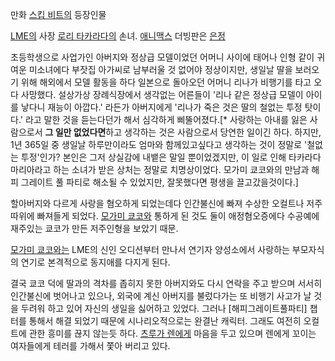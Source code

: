만화 [[스킵 비트]]의 등장인물

[[LME]]의 사장 [[로리 타카라다]]의 손녀. [[애니맥스]] 더빙판은 [[은정]]

초등학생으로 사업가인 아버지와 정상급 모델이었던 어머니 사이에 태어나 인형 같이 귀여운 미소녀에다 부잣집 아가씨로 남부러울 것 없어야 정상이지만, 생일날 딸을 보러오기 위해 해외에서 모델 활동을 하다 일본으로 돌아오던 어머니 리나가 비행기를 타고 오다 사망했다. 설상가상 장례식장에서 생각없는 어른들이 '리나 같은 정상급 모델이 아이를 낳다니 재능이 아깝다.' 라든가 아버지에게 '리나가 죽은 것은 딸의 철없는 투정 탓이다.' 라고 말한 것을 듣는다던가 해서 심각하게 삐뚤어졌다.[* 사랑하는 아내를 잃은 사람으로서 '''그 일만 없었다면'''하고 생각하는 것은 사람으로서 당연한 일이긴 하다. 하지만, 1년 365일 중 생일날 하루만이라도 엄마와 함께있고싶다고 생각하는 것이 정말로 '철없는 투정'인가? 본인은 그저 상실감에 내뱉은 말일 뿐이었겠지만, 이 일로 인해 타카라다 마리아라고 하는 소녀가 받은 상처는 정말로 치명상이었다. 모가미 쿄코와의 만남과 해피 그레이트 풀 파티로 해소될 수 있었지만, 잘못했다면 평생을 끌고갔을것이다.]

할아버지와 다르게 사랑을 혐오하게 되었는데다 인간불신에 빠져 수상한 오컬트나 저주 따위에 빠져들게 되었다. [[모가미 쿄코]]와 통하게 된 것도 둘이 애정혐오증에다 수공예에 재주있는 쿄코가 만든 저주인형을 보았기 때문.

[[모가미 쿄코]]와는 LME의 신인 오디션부터 만나서 연기자 양성소에서 사랑하는 부모자식의 연기로 본격적으로 동지애를 다지게 된다.

결국 쿄코 덕에 딸과의 격차를 좁히지 못한 아버지와도 다시 연락을 주고 받으며 서서히 인간불신에 벗어나고 있으나, 외국에 계신 아버지를 불렀다가는 또 비행기 사고가 날 것을 두려워 하고 있어 자신의 생일을 싫어하고 있었다. 그러나 [해피그레이트풀파티] 챕터를 통해서 해결 되었기 때문에 시나리오적으로는 완결난 캐릭터. 그래도 여전히 오컬트에 관한 흥미를 끊지 않는듯 하다. [[츠루가 렌]]에게 마음을 두고 있으며 렌에게 꼬이는 여자들에게 테러를 가해서 쫓아 버리고 있다.
